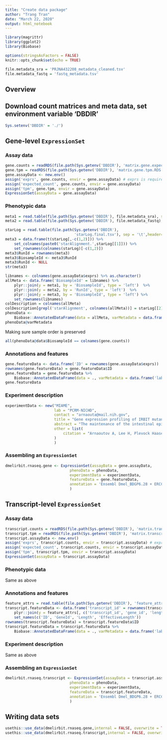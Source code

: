```yaml
---
title: "Create data package"
author: "Trang Tran"
date: "March 22, 2020"
output: html_notebook
---
```


```r
library(magrittr)
library(ggplot2)
library(Biobase)

options(stringsAsFactors = FALSE)
knitr::opts_chunk$set(echo = TRUE)

file.metadata_sra = 'PRJNA432208_metadata_cleaned.tsv'
file.metadata_fastq = 'fastq_metadata.tsv'
```

## Overview

## Download count matrices and meta data, set environment variable 'DBDIR'

```r
Sys.setenv('DBDIR' = './')
```


## Gene-level `ExpressionSet`

### Assay data

```r
gene.counts = readRDS(file.path(Sys.getenv('DBDIR'), 'matrix.gene.expected_count.RDS'))
gene.tpm = readRDS(file.path(Sys.getenv('DBDIR'), 'matrix.gene.tpm.RDS'))
gene.assayData <- new.env()
assign('exprs', gene.counts, envir = gene.assayData) # exprs is required
assign('expected_count', gene.counts, envir = gene.assayData)
assign('tpm', gene.tpm, envir = gene.assayData)
ExpressionSet(assayData = gene.assayData)
```


### Phenotypic data

```r
meta1 = read.table(file.path(Sys.getenv('DBDIR'), file.metadata_sra), sep = '\t', header = TRUE)
meta2 = read.table(file.path(Sys.getenv('DBDIR'), file.metadata_fastq), sep = '\t', header = TRUE)
```

```r
starLog = read.table(file.path(Sys.getenv('DBDIR'),
                               'starLog.final.tsv'), sep = '\t',header=TRUE)
meta3 = data.frame(t(starLog[,-c(1,2)])) %>%
    set_colnames(paste0('starAlignment.',starLog[[1]])) %>%
    set_rownames(colnames(starLog)[-c(1,2)])
meta3$RunId = rownames(meta3)
meta3$BiosampleId <- meta3$RunId
meta3$RunId <- NULL
str(meta3)
```

```r
libnames <- colnames(gene.assayData$exprs) %>% as.character()
allMeta <- data.frame('BiosampleId' = libnames) %>%
    plyr::join(y = meta1, by = 'BiosampleId', type = 'left')  %>%
    plyr::join(y = meta2, by = 'RunId', type = 'left')  %>%
    plyr::join(y = meta3, by = 'BiosampleId', type = 'left') %>%
    set_rownames(libnames)
colDescription = colnames(allMeta)
colDescription[grepl('starAlignment', colnames(allMeta))] = starLog[[2]]
phenoData <-
    Biobase::AnnotatedDataFrame(data = allMeta, varMetadata = data.frame('labelDescription' = colDescription, row.names = colnames(allMeta)))
phenoData@varMetadata
```

Making sure sample order is preserved

```r
all(phenoData@data$BiosampleId == colnames(gene.counts))
```

### Annotations and features

```r
gene.featureData <- data.frame('ID' = rownames(gene.assayData$exprs))
rownames(gene.featureData) = gene.featureData$ID
gene.featureData = gene.featureData %>%
    Biobase::AnnotatedDataFrame(data = ., varMetadata = data.frame('labelDescription' = colnames(.), row.names = colnames(.)))
gene.featureData
```

### Experiment description

```r
experimentData <- new("MIAME",
                      lab = "PCRM-NICHD",
                      contact = "arnaouta@mail.nih.gov",
                      title = "Gene expression profiling of IRBIT mutant flies",
                      abstract = "The maintenance of the intestinal epithelium is ensured by the controlled proliferation of intestinal stem cells (ISCs) and differentiation of their progeny into various cell types, including enterocytes (ECs) that both mediate nutrient absorption and provide a barrier against pathogens. The signals that regulate transition of proliferative ISCs into differentiated ECs are not fully understood. IRBIT is an evolutionarily conserved protein that regulates ribonucleotide reductase (RNR), an enzyme critical for the generation of DNA precursors. Here, we show that IRBIT expression in ISC progeny within the Drosophila midgut epithelium cells regulates their differentiation via suppression of RNR activity. Disruption of this IRBIT-RNR regulatory circuit causes a premature loss of intestinal tissue integrity. Furthermore, age-related dysplasia can be reversed by suppression of RNR activity in ISC progeny. Collectively, our findings demonstrate a role of the IRBIT-RNR pathway in gut homeostasis.",
                      other = list(
                          citation = "Arnaoutov A, Lee H, Plevock Haase K, Aksenova V et al. IRBIT Directs Differentiation of Intestinal Stem Cell Progeny to Maintain Tissue Homeostasis. iScience 2020 Mar 27;23(3):100954. PMID: 32179478"
                      )
                      )
```

### Assembling an `ExpressionSet`

```r
dmelirbit.rnaseq.gene <- ExpressionSet(assayData = gene.assayData,
                             phenoData = phenoData,
                             experimentData = experimentData,
                             featureData = gene.featureData,
                             annotation = 'Ensembl Dmel_BDGP6.28 + ERCC-92'
                             )
```

## Transcript-level `ExpressionSet`

### Assay data

```r
transcript.counts = readRDS(file.path(Sys.getenv('DBDIR'), 'matrix.transcripts.expected_count.RDS'))
transcript.tpm = readRDS(file.path(Sys.getenv('DBDIR'), 'matrix.transcripts.tpm.RDS'))
transcript.assayData <- new.env()
assign('exprs', transcript.counts, envir = transcript.assayData) # exprs is required
assign('expected_count', transcript.counts, envir = transcript.assayData)
assign('tpm', transcript.tpm, envir = transcript.assayData)
ExpressionSet(assayData = transcript.assayData)
```

### Phenotypic data

Same as above

### Annotations and features

```r
feature_attrs = read.table(file.path(Sys.getenv('DBDIR'), 'feature_attrs.rsem.transcripts.tsv'), sep = '\t', header=TRUE, colClasses = 'character')
transcript.featureData <- data.frame('transcript_id' = rownames(transcript.assayData$exprs)) %>%
    plyr::join(y = feature_attrs[, c('transcript_id', 'gene_id', 'length', 'effective_length')], by = 'transcript_id', type = 'left') %>%
    set_names(c('ID', 'GeneId', 'Length', 'EffectiveLength'))
rownames(transcript.featureData) = transcript.featureData$ID
transcript.featureData = transcript.featureData %>%
    Biobase::AnnotatedDataFrame(data = ., varMetadata = data.frame('labelDescription' = colnames(.), row.names = colnames(.)))
```

### Experiment description

Same as above

### Assembling an `ExpressionSet`

```r
dmelirbit.rnaseq.transcript <- ExpressionSet(assayData = transcript.assayData,
                             phenoData = phenoData,
                             experimentData = experimentData,
                             featureData = transcript.featureData,
                             annotation = 'Ensembl Dmel_BDGP6.28 + ERCC-92'
                             )
```

## Writing data sets

```r
usethis::use_data(dmelirbit.rnaseq.gene,internal = FALSE, overwrite = TRUE)
usethis::use_data(dmelirbit.rnaseq.transcript,internal = FALSE, overwrite = TRUE)
```


